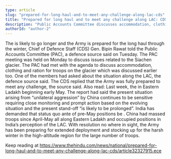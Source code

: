 ```yaml
---
type: article
slug: "prepared-for-long-haul-and-to-meet-any-challenge-along-lac-cds"
title: "Prepared for long haul and to meet any challenge along LAC: CDS"
description: "Public Accounts Committee discusses accommodation, clothing and ration for troops on the Siachen glacier"
authorId: "author-2"
---
```


The 
 is likely to go longer and the Army is prepared for the long haul through the winter, Chief of Defence Staff (CDS) Gen. Bipin Rawat told the Public Accounts Committee (PAC), a defence source said on Tuesday. The PAC meeting was held on Monday to discuss issues related to the Siachen glacier.
The PAC had met with the agenda to discuss accommodation, clothing and ration for troops on the glacier which was discussed earlier too. One of the members had asked about the situation along the LAC, the defence source said. The CDS replied that the Army was fully prepared to meet any challenge, the source said.
Also read: 
 Last week, the 
 in Eastern Ladakh beginning early May. The report had said the present situation arising from “unilateral aggression” by China continues to be sensitive requiring close monitoring and prompt action based on the evolving situation and the present stand-off “is likely to be prolonged”.
India has demanded that status quo ante of pre-May positions be 
. China had massed troops since April-May all along Eastern Ladakh and occupied positions in India’s perception of the LAC. With resolution no where in sight, the Army has been preparing for extended deployment and stocking up for the harsh winter in the high-altitude region for the large number of troops. 

Keep reading at https://www.thehindu.com/news/national/prepared-for-long-haul-and-to-meet-any-challenge-along-lac-cds/article32327915.ece
